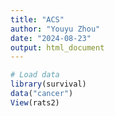 ```yaml
---
title: "ACS"
author: "Youyu Zhou"
date: "2024-08-23"
output: html_document
---
```



```r
# Load data
library(survival)
data("cancer")
View(rats2)

```

